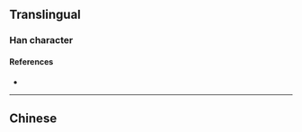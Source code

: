 {{character info/new}}
==Translingual==

===Han character===
{{Han char|rn=96|rad=玉|as=08|sn=12|four=13153|canj=MGII|ids=⿰𤣩戔}}

====References====
* {{Han ref|kx=0734.030|dkj=21040|dj=1146.120|hdz=21121.020|uh=7416|ud=29718|bh=DA7E|bd=55934}}

----

==Chinese==
{{zh-see|盞|v}}